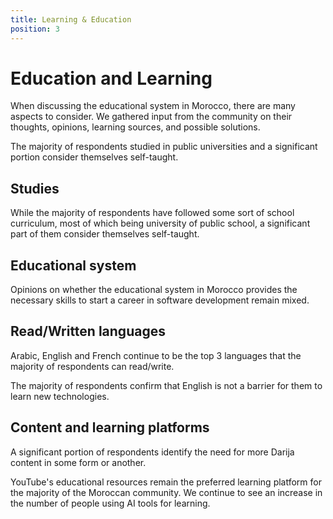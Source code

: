 ```yaml
---
title: Learning & Education
position: 3
---
```


# Education and Learning

When discussing the educational system in Morocco, there are many aspects to consider. We gathered input from the community on their thoughts, opinions, learning sources, and possible solutions.

The majority of respondents studied in public universities and a significant portion consider themselves self-taught.

## Studies

While the majority of respondents have followed some sort of school curriculum, most of which being university of public school, a significant part of them consider themselves self-taught.

<Chart id="education-q-0" title={false} />

## Educational system

Opinions on whether the educational system in Morocco provides the necessary skills to start a career in software development remain mixed.

<Chart id="education-q-1" title={false} />

## Read/Written languages

Arabic, English and French continue to be the top 3 languages that the majority of respondents can read/write.

<Chart id="education-q-2" title={false} />

The majority of respondents confirm that English is not a barrier for them to learn new technologies.

<Chart id="education-q-3" title={false} />

## Content and learning platforms

A significant portion of respondents identify the need for more Darija content in some form or another.

<Chart id="education-q-4" title={false} />

YouTube's educational resources remain the preferred learning platform for the majority of the Moroccan community. We continue to see an increase in the number of people using AI tools for learning.

<Tabs>
  <TabItem title="2024">
    <Chart id="education-q-5" year={2024} title={false} />
  </TabItem>
  <TabItem title="2023">
    <Chart id="education-q-5" year={2023} title={false} />
  </TabItem>
</Tabs>
